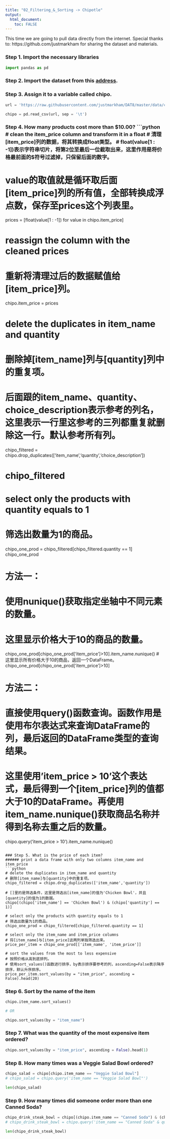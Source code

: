 ```yaml
---
title: "02_Filtering_&_Sorting -> Chipotle"
output: 
  html_document:
    toc: FALSE
---
```


This time we are going to pull data directly from the internet.
Special thanks to: https://github.com/justmarkham for sharing the dataset and materials.

### Step 1. Import the necessary libraries
```python
import pandas as pd
```

### Step 2. Import the dataset from this [address](https://raw.githubusercontent.com/justmarkham/DAT8/master/data/chipotle.tsv). 

### Step 3. Assign it to a variable called chipo.
```python
url = 'https://raw.githubusercontent.com/justmarkham/DAT8/master/data/chipotle.tsv'

chipo = pd.read_csv(url, sep = '\t')
```

### Step 4. How many products cost more than $10.00?
```python
# clean the item_price column and transform it in a float
# 清理[item_price]列的数据，将其转换成float类型。
# float(value[1 : -1])表示字符串切片，将第2位至最后一位截取出来，这里作用是将价格最前面的$符号过滤掉，只保留后面的数字。
# value的取值就是循环取后面[item_price]列的所有值，全部转换成浮点数，保存至prices这个列表里。
prices = [float(value[1 : -1]) for value in chipo.item_price]

# reassign the column with the cleaned prices
# 重新将清理过后的数据赋值给[item_price]列。
chipo.item_price = prices

# delete the duplicates in item_name and quantity
# 删除掉[item_name]列与[quantity]列中的重复项。
# 后面跟的item_name、quantity、choice_description表示参考的列名，这里表示一行里这参考的三列都重复就删除这一行。默认参考所有列。
chipo_filtered = chipo.drop_duplicates(['item_name','quantity','choice_description'])

# chipo_filtered

# select only the products with quantity equals to 1
# 筛选出数量为1的商品。
chipo_one_prod = chipo_filtered[chipo_filtered.quantity == 1]
chipo_one_prod

# 方法一：
# 使用nunique()获取指定坐轴中不同元素的数量。
# 这里显示价格大于10的商品的数量。
chipo_one_prod[chipo_one_prod['item_price']>10].item_name.nunique()
# 这里显示所有价格大于10的商品，返回一个DataFrame。
chipo_one_prod[chipo_one_prod['item_price']>10]


# 方法二： 
# 直接使用query()函数查询。函数作用是使用布尔表达式来查询DataFrame的列，最后返回的DataFrame类型的查询结果。
# 这里使用'item_price > 10'这个表达式，最后得到一个[item_price]列的值都大于10的DataFrame。再使用item_name.nunique()获取商品名称并得到名称去重之后的数量。
chipo.query('item_price > 10').item_name.nunique()
```

### Step 5. What is the price of each item? 
###### print a data frame with only two columns item_name and item_price
```python
# delete the duplicates in item_name and quantity
# 删除[item_name]与[quantity]中的重复项。
chipo_filtered = chipo.drop_duplicates(['item_name','quantity'])

# []里的是筛选条件，这里是筛选出[item_name]的值为'Chicken Bowl'，并且[quantity]的值为1的数据。
chipo[(chipo['item_name'] == 'Chicken Bowl') & (chipo['quantity'] == 1)]

# select only the products with quantity equals to 1
# 筛选出数量为1的商品。
chipo_one_prod = chipo_filtered[chipo_filtered.quantity == 1]

# select only the item_name and item_price columns
# 将[item_name]与[item_price]这两列单独筛选出来。
price_per_item = chipo_one_prod[['item_name', 'item_price']]

# sort the values from the most to less expensive
# 按照价格从高到底排列。
# 使用sort_values()函数进行排序，by表示排序要参考的列，ascending=False表示降序排序，默认升序排序。
price_per_item.sort_values(by = "item_price", ascending = False).head(20)
```

### Step 6. Sort by the name of the item
```python
chipo.item_name.sort_values()

# OR

chipo.sort_values(by = "item_name")
```

### Step 7. What was the quantity of the most expensive item ordered?
```python
chipo.sort_values(by = "item_price", ascending = False).head(1)
```

### Step 8. How many times was a Veggie Salad Bowl ordered?
```python
chipo_salad = chipo[chipo.item_name == "Veggie Salad Bowl"]
# chipo_salad = chipo.query('item_name == "Veggie Salad Bowl"')

len(chipo_salad)
```

### Step 9. How many times did someone order more than one Canned Soda?
```python
chipo_drink_steak_bowl = chipo[(chipo.item_name == "Canned Soda") & (chipo.quantity > 1)]
# chipo_drink_steak_bowl = chipo.query('item_name == "Canned Soda" & quantity > 1')

len(chipo_drink_steak_bowl)
```